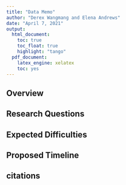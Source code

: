 ```yaml
---
title: "Data Memo"
author: "Derex Wangmang and Elena Andrews"
date: "April 7, 2021"
output:
  html_document:
    toc: true
    toc_float: true
    highlight: "tango"
  pdf_document:
    latex_engine: xelatex
    toc: yes
---
```


## Overview

## Research Questions

## Expected Difficulties

## Proposed Timeline

## citations

